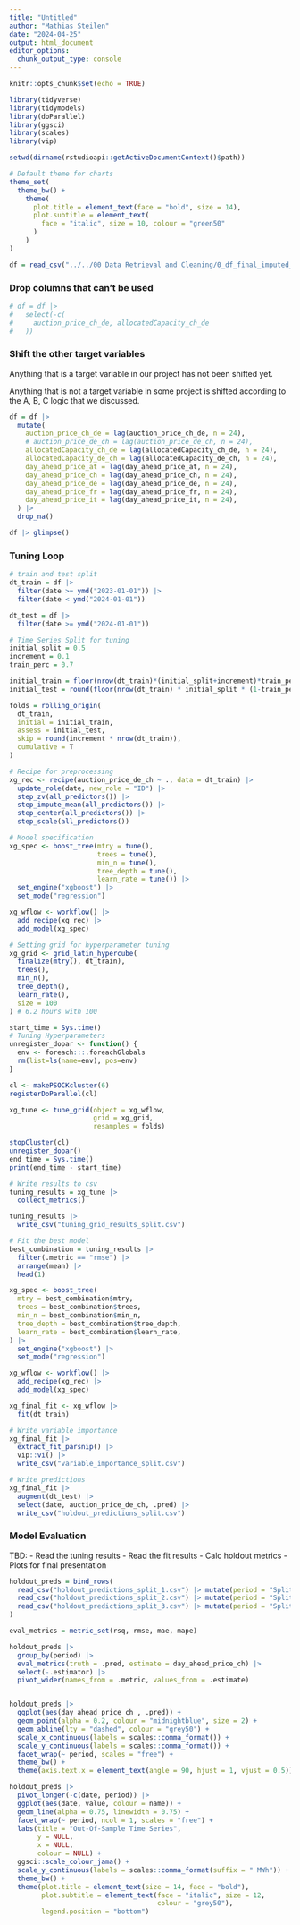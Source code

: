 ---
title: "Untitled"
author: "Mathias Steilen"
date: "2024-04-25"
output: html_document
editor_options: 
  chunk_output_type: console
---

```{r setup, include=FALSE}
knitr::opts_chunk$set(echo = TRUE)

library(tidyverse)
library(tidymodels)
library(doParallel)
library(ggsci)
library(scales)
library(vip)

setwd(dirname(rstudioapi::getActiveDocumentContext()$path))

# Default theme for charts
theme_set(
  theme_bw() +
    theme(  
      plot.title = element_text(face = "bold", size = 14),
      plot.subtitle = element_text(
        face = "italic", size = 10, colour = "green50"
      )
    )
)
```

```{r}
df = read_csv("../../00 Data Retrieval and Cleaning/0_df_final_imputed_shifting_a.csv")
```

### Drop columns that can't be used

```{r}
# df = df |> 
#   select(-c(
#     auction_price_ch_de, allocatedCapacity_ch_de
#   ))
```


### Shift the other target variables

Anything that is a target variable in our project has not been shifted yet.

Anything that is not a target variable in some project is shifted according to the A, B, C logic that we discussed.

```{r}
df = df |> 
  mutate(
    auction_price_ch_de = lag(auction_price_ch_de, n = 24),
    # auction_price_de_ch = lag(auction_price_de_ch, n = 24),
    allocatedCapacity_ch_de = lag(allocatedCapacity_ch_de, n = 24),
    allocatedCapacity_de_ch = lag(allocatedCapacity_de_ch, n = 24),
    day_ahead_price_at = lag(day_ahead_price_at, n = 24),
    day_ahead_price_ch = lag(day_ahead_price_ch, n = 24),
    day_ahead_price_de = lag(day_ahead_price_de, n = 24),
    day_ahead_price_fr = lag(day_ahead_price_fr, n = 24),
    day_ahead_price_it = lag(day_ahead_price_it, n = 24),
  ) |> 
  drop_na()

df |> glimpse()
```

### Tuning Loop

```{r}
# train and test split
dt_train = df |> 
  filter(date >= ymd("2023-01-01")) |> 
  filter(date < ymd("2024-01-01"))

dt_test = df |> 
  filter(date >= ymd("2024-01-01"))

# Time Series Split for tuning
initial_split = 0.5
increment = 0.1
train_perc = 0.7

initial_train = floor(nrow(dt_train)*(initial_split+increment)*train_perc)
initial_test = round(floor(nrow(dt_train) * initial_split * (1-train_perc)))

folds = rolling_origin(
  dt_train, 
  initial = initial_train, 
  assess = initial_test,
  skip = round(increment * nrow(dt_train)),
  cumulative = T
)

# Recipe for preprocessing
xg_rec <- recipe(auction_price_de_ch ~ ., data = dt_train) |>
  update_role(date, new_role = "ID") |>
  step_zv(all_predictors()) |> 
  step_impute_mean(all_predictors()) |> 
  step_center(all_predictors()) |> 
  step_scale(all_predictors())

# Model specification
xg_spec <- boost_tree(mtry = tune(),
                      trees = tune(),
                      min_n = tune(),
                      tree_depth = tune(),
                      learn_rate = tune()) |>
  set_engine("xgboost") |>
  set_mode("regression")

xg_wflow <- workflow() |> 
  add_recipe(xg_rec) |> 
  add_model(xg_spec)

# Setting grid for hyperparameter tuning
xg_grid <- grid_latin_hypercube(
  finalize(mtry(), dt_train),
  trees(),
  min_n(),
  tree_depth(),
  learn_rate(),
  size = 100
) # 6.2 hours with 100

start_time = Sys.time()
# Tuning Hyperparameters
unregister_dopar <- function() {
  env <- foreach:::.foreachGlobals
  rm(list=ls(name=env), pos=env)
}

cl <- makePSOCKcluster(6)
registerDoParallel(cl)

xg_tune <- tune_grid(object = xg_wflow,
                     grid = xg_grid,
                     resamples = folds)

stopCluster(cl)
unregister_dopar()
end_time = Sys.time()
print(end_time - start_time)

# Write results to csv
tuning_results = xg_tune |> 
  collect_metrics()

tuning_results |> 
  write_csv("tuning_grid_results_split.csv")

# Fit the best model
best_combination = tuning_results |> 
  filter(.metric == "rmse") |> 
  arrange(mean) |> 
  head(1)

xg_spec <- boost_tree(
  mtry = best_combination$mtry,
  trees = best_combination$trees,
  min_n = best_combination$min_n,
  tree_depth = best_combination$tree_depth,
  learn_rate = best_combination$learn_rate,
) |>
  set_engine("xgboost") |>
  set_mode("regression")

xg_wflow <- workflow() |> 
  add_recipe(xg_rec) |> 
  add_model(xg_spec)

xg_final_fit <- xg_wflow |> 
  fit(dt_train)

# Write variable importance
xg_final_fit |>
  extract_fit_parsnip() |>
  vip::vi() |> 
  write_csv("variable_importance_split.csv")

# Write predictions
xg_final_fit |> 
  augment(dt_test) |> 
  select(date, auction_price_de_ch, .pred) |> 
  write_csv("holdout_predictions_split.csv")
```


### Model Evaluation

TBD: 
- Read the tuning results
- Read the fit results
- Calc holdout metrics
- Plots for final presentation

```{r}
holdout_preds = bind_rows(
  read_csv("holdout_predictions_split_1.csv") |> mutate(period = "Split 1"),
  read_csv("holdout_predictions_split_2.csv") |> mutate(period = "Split 2"),
  read_csv("holdout_predictions_split_3.csv") |> mutate(period = "Split 3"),
)

eval_metrics = metric_set(rsq, rmse, mae, mape)

holdout_preds |> 
  group_by(period) |> 
  eval_metrics(truth = .pred, estimate = day_ahead_price_ch) |> 
  select(-.estimator) |> 
  pivot_wider(names_from = .metric, values_from = .estimate)


holdout_preds |> 
  ggplot(aes(day_ahead_price_ch , .pred)) +
  geom_point(alpha = 0.2, colour = "midnightblue", size = 2) +
  geom_abline(lty = "dashed", colour = "grey50") +
  scale_x_continuous(labels = scales::comma_format()) +
  scale_y_continuous(labels = scales::comma_format()) +
  facet_wrap(~ period, scales = "free") +
  theme_bw() +
  theme(axis.text.x = element_text(angle = 90, hjust = 1, vjust = 0.5))

holdout_preds |> 
  pivot_longer(-c(date, period)) |> 
  ggplot(aes(date, value, colour = name)) +
  geom_line(alpha = 0.75, linewidth = 0.75) +
  facet_wrap(~ period, ncol = 1, scales = "free") +
  labs(title = "Out-Of-Sample Time Series",
       y = NULL,
       x = NULL,
       colour = NULL) +
  ggsci::scale_colour_jama() +
  scale_y_continuous(labels = scales::comma_format(suffix = " MWh")) +
  theme_bw() +
  theme(plot.title = element_text(size = 14, face = "bold"),
        plot.subtitle = element_text(face = "italic", size = 12,
                                     colour = "grey50"),
        legend.position = "bottom")
```

